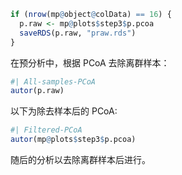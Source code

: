```r
if (nrow(mp@object@colData) == 16) {
  p.raw <- mp@plots$step3$p.pcoa
  saveRDS(p.raw, "praw.rds")
}
```

在预分析中，根据 PCoA 去除离群样本：

```r
#| All-samples-PCoA
autor(p.raw)
```

以下为除去样本后的 PCoA:

```r
#| Filtered-PCoA
autor(mp@plots$step3$p.pcoa)
```

随后的分析以去除离群样本后进行。


